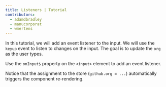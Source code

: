 ```yaml
---
title: Listeners | Tutorial
contributors:
  - adamdbradley
  - manucorporat
  - wmertens
---
```


In this tutorial, we will add an event listener to the input. We will use the `keyup` event to listen to changes on the input. The goal is to update the `org` as the user types.

Use the `onInput$` property on the `<input>` element to add an event listener.

Notice that the assignment to the store (`github.org = ...`) automatically triggers the component re-rendering.
